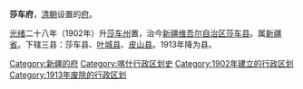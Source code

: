 '''莎车府'''，[[清朝|清朝]]设置的[[府_(行政区划)|府]]。

[[光绪|光绪]]二十八年（1902年）升[[莎车州|莎车州]]置，治今[[新疆维吾尔自治区|新疆维吾尔自治区]][[莎车县|莎车县]]。属[[新疆省|新疆省]]。下辖三县：莎车县、[[叶城县|叶城县]]、[[皮山县|皮山县]]。1913年降为县。 

{{清朝新疆省行政區劃|nocat}}
{{清代新疆|nocat}}
{{清朝行政区划小作品}}
{{DEFAULTSORT:S}}
[[Category:新疆的府|Category:新疆的府]]
[[Category:喀什行政区划史|Category:喀什行政区划史]]
[[Category:1902年建立的行政区划|Category:1902年建立的行政区划]]
[[Category:1913年废除的行政区划|Category:1913年废除的行政区划]]